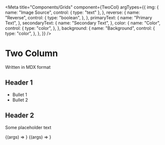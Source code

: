 
<Meta
    title="Components/Grids"
    component={TwoCol}
    argTypes={{
        img: {
            name: "Image Source",
            control: { type: "text" },
        },
        reverse: {
            name: "Reverse",
            control: {
                type: "boolean",
            },
        },
        primaryText: {
            name: "Primary Text",
        },
        secondaryText: {
            name: "Secondary Text",
        },
        color: {
            name: "Color",
            control: {
                type: "color",
            },
        },
        background: {
            name: "Background",
            control: {
                type: "color",
            },
        },
    }}
/>

# Two Column

Written in MDX format

## Header 1
* Bullet 1
* Bullet 2

## Header 2
Some placeholder text

<Canvas>
    <Story
        name="Two Col"
        args={{
            img: "https://fakeimg.pl/800x600/cccccc,128/7d7d7d,255/?text=Img&font=lobster",
            reverse: false
        }}>
        {(args) => <TwoCol {...args} />}
    </Story>
    <Story
        name="Two Col Dark Reverse"
        args={{
            color: "#fff",
            background: "#424753",
            reverse: true
        }}>
        {(args) => <TwoCol {...args} />}
    </Story>
</Canvas>

<ArgsTable of={TwoCol} />